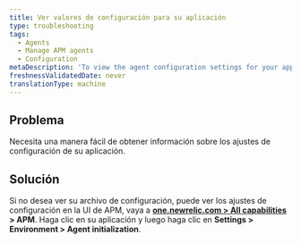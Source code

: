 ```yaml
---
title: Ver valores de configuración para su aplicación
type: troubleshooting
tags:
  - Agents
  - Manage APM agents
  - Configuration
metaDescription: 'To view the agent configuration settings for your app without having to open the config file itself, use APM''s agent initialization page.'
freshnessValidatedDate: never
translationType: machine
---
```


## Problema

Necesita una manera fácil de obtener información sobre los ajustes de configuración de su aplicación.

## Solución

Si no desea ver su archivo de configuración, puede ver los ajustes de configuración en la UI de APM, vaya a <DoNotTranslate>**[one.newrelic.com > All capabilities](https://one.newrelic.com/all-capabilities) > APM**</DoNotTranslate>. Haga clic en su aplicación y luego haga clic en <DoNotTranslate>**Settings > Environment > Agent initialization**</DoNotTranslate>.